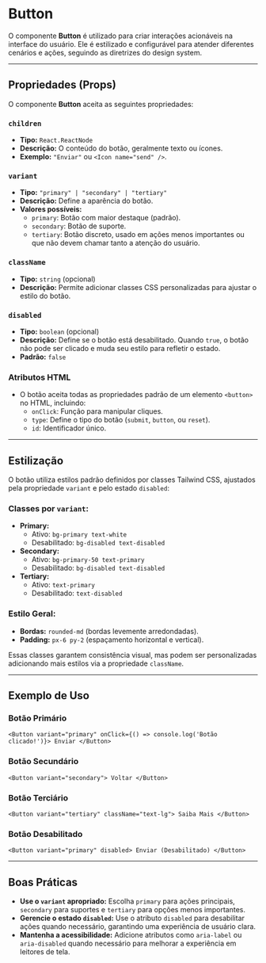 
# Button

O componente **Button** é utilizado para criar interações acionáveis na interface do usuário. Ele é estilizado e configurável para atender diferentes cenários e ações, seguindo as diretrizes do design system.

----------

## Propriedades (Props)

O componente **Button** aceita as seguintes propriedades:

### `children`

-   **Tipo:** `React.ReactNode`
-   **Descrição:** O conteúdo do botão, geralmente texto ou ícones.
-   **Exemplo:** `"Enviar"` ou `<Icon name="send" />`.

### `variant`

-   **Tipo:** `"primary" | "secondary" | "tertiary"`
-   **Descrição:** Define a aparência do botão.
-   **Valores possíveis:**
    -   `primary`: Botão com maior destaque (padrão).
    -   `secondary`: Botão de suporte.
    -   `tertiary`: Botão discreto, usado em ações menos importantes ou que não devem chamar tanto a atenção do usuário.

### `className`

-   **Tipo:** `string` (opcional)
-   **Descrição:** Permite adicionar classes CSS personalizadas para ajustar o estilo do botão.

### `disabled`

-   **Tipo:** `boolean` (opcional)
-   **Descrição:** Define se o botão está desabilitado. Quando `true`, o botão não pode ser clicado e muda seu estilo para refletir o estado.
-   **Padrão:** `false`

### Atributos HTML

-   O botão aceita todas as propriedades padrão de um elemento `<button>` no HTML, incluindo:
    -   `onClick`: Função para manipular cliques.
    -   `type`: Define o tipo do botão (`submit`, `button`, ou `reset`).
    -   `id`: Identificador único.

----------

## Estilização

O botão utiliza estilos padrão definidos por classes Tailwind CSS, ajustados pela propriedade `variant` e pelo estado `disabled`:

### **Classes por `variant`:**

-   **Primary:**
    -   Ativo: `bg-primary text-white`
    -   Desabilitado: `bg-disabled text-disabled`
-   **Secondary:**
    -   Ativo: `bg-primary-50 text-primary`
    -   Desabilitado: `bg-disabled text-disabled`
-   **Tertiary:**
    -   Ativo: `text-primary`
    -   Desabilitado: `text-disabled`

### **Estilo Geral:**

-   **Bordas:** `rounded-md` (bordas levemente arredondadas).
-   **Padding:** `px-6 py-2` (espaçamento horizontal e vertical).

Essas classes garantem consistência visual, mas podem ser personalizadas adicionando mais estilos via a propriedade `className`.

----------

## Exemplo de Uso

### Botão Primário

`<Button variant="primary" onClick={() => console.log('Botão clicado!')}>
  Enviar
</Button>` 

### Botão Secundário

`<Button variant="secondary">
  Voltar
</Button>` 

### Botão Terciário

`<Button variant="tertiary" className="text-lg">
  Saiba Mais
</Button>` 

### Botão Desabilitado

`<Button variant="primary" disabled>
  Enviar (Desabilitado)
</Button>` 

----------

## Boas Práticas

-   **Use o `variant` apropriado:** Escolha `primary` para ações principais, `secondary` para suportes e `tertiary` para opções menos importantes.
-   **Gerencie o estado `disabled`:** Use o atributo `disabled` para desabilitar ações quando necessário, garantindo uma experiência de usuário clara.
-   **Mantenha a acessibilidade:** Adicione atributos como `aria-label` ou `aria-disabled` quando necessário para melhorar a experiência em leitores de tela.
